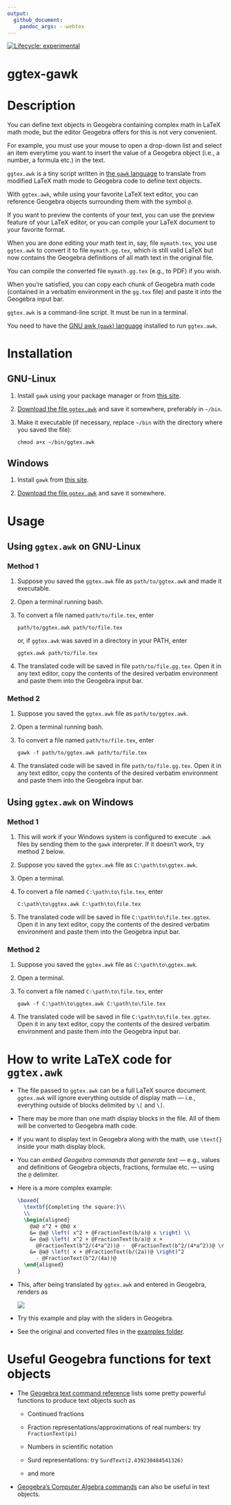 ```yaml
---
output:
  github_document:
    pandoc_args: --webtex
---
```


<!-- README.md is generated from README.Rmd. Please edit that file -->

[![Lifecycle:
experimental](https://img.shields.io/badge/lifecycle-experimental-orange.svg)](https://lifecycle.r-lib.org/articles/stages.html#experimental)
<!-- badges: end -->

# ggtex-gawk
  
# Description

You can define text objects in Geogebra containing complex math in LaTeX math mode, but the editor Geogebra offers for this is not very convenient. 

For example, you must use your mouse to open a drop-down list and select an item everytime you want to insert the value of a Geogebra object (i.e., a number, a formula etc.) in the text.

`ggtex.awk` is a tiny script written in [the `gawk` language](https://www.gnu.org/software/gawk/) to translate from modified LaTeX math mode to Geogebra code to define text objects.

With `ggtex.awk`, while using your favorite LaTeX text editor, you can reference Geogebra objects surrounding them with the symbol `@`. 

If you want to preview the contents of your text, you can use the preview feature of your LaTeX editor, or you can compile your LaTeX document to your favorite format.

When you are done editing your math text in, say, file `mymath.tex`, you use `ggtex.awk` to convert it to file `mymath.gg.tex`, which is still valid LaTeX but now contains the Geogebra definitions of all math text in the original file.

You can compile the converted file `mymath.gg.tex` (e.g., to PDF) if you wish.

When you're satisfied, you can copy each chunk of Geogebra math code (contained in a verbatim environment in the `gg.tex` file) and paste it into the Geogebra input bar.

`ggtex.awk` is a command-line script. It must be run in a terminal.

You need to have the [GNU awk (`gawk`) language](https://www.gnu.org/software/gawk/) installed to run `ggtex.awk`. 


# Installation

## GNU-Linux

1. Install `gawk` using your package manager or from [this site](https://pkgs.org/download/gawk).

1. [Download the file `ggtex.awk`](https://cdn.jsdelivr.net/gh/fnaufel/ggtex-gawk@latest/ggtex.awk) and save it somewhere, preferably in `~/bin`.

1. Make it executable (if necessary, replace `~/bin` with the directory where you saved the file):

   ```
   chmod a+x ~/bin/ggtex.awk
   ```
   

## Windows

1. Install `gawk` from [this site](http://gnuwin32.sourceforge.net/packages/gawk.htm).

1. [Download the file `ggtex.awk`](https://cdn.jsdelivr.net/gh/fnaufel/ggtex-gawk@latest/ggtex.awk) and save it somewhere.


# Usage

## Using `ggtex.awk` on GNU-Linux

### Method 1

1. Suppose you saved the `ggtex.awk` file as `path/to/ggtex.awk` and made it executable.

1. Open a terminal running bash.

1. To convert a file named `path/to/file.tex`, enter

   ```
   path/to/ggtex.awk path/to/file.tex
   ```
   
   or, if `ggtex.awk` was saved in a directory in your PATH, enter

   ```
   ggtex.awk path/to/file.tex
   ```

1. The translated code will be saved in file `path/to/file.gg.tex`. Open it in any text editor, copy the contents of the desired verbatim environment and paste them into the Geogebra input bar.


### Method 2

1. Suppose you saved the `ggtex.awk` file as `path/to/ggtex.awk`.

1. Open a terminal running bash.

1. To convert a file named `path/to/file.tex`, enter

   ```
   gawk -f path/to/ggtex.awk path/to/file.tex
   ```
   
1. The translated code will be saved in file `path/to/file.gg.tex`. Open it in any text editor, copy the contents of the desired verbatim environment and paste them into the Geogebra input bar.


## Using `ggtex.awk` on Windows

### Method 1

1. This will work if your Windows system is configured to execute `.awk` files by sending them to the `gawk` interpreter. If it doesn't work, try method 2 below.
        
1. Suppose you saved the `ggtex.awk` file as `C:\path\to\ggtex.awk`.

1. Open a terminal.

1. To convert a file named `C:\path\to\file.tex`, enter

   ```
   C:\path\to\ggtex.awk C:\path\to\file.tex
   ```
   
1. The translated code will be saved in file `C:\path\to\file.tex.ggtex`. Open it in any text editor, copy the contents of the desired verbatim environment and paste them into the Geogebra input bar.


### Method 2

1. Suppose you saved the `ggtex.awk` file as `C:\path\to\ggtex.awk`.

1. Open a terminal.

1. To convert a file named `C:\path\to\file.tex`, enter

   ```
   gawk -f C:\path\to\ggtex.awk C:\path\to\file.tex
   ```
   
1. The translated code will be saved in file `C:\path\to\file.tex.ggtex`. Open it in any text editor, copy the contents of the desired verbatim environment and paste them into the Geogebra input bar.


# How to write LaTeX code for `ggtex.awk`

* The file passed to `ggtex.awk` can be a full LaTeX source document. `ggtex.awk` will ignore everything outside of display math --- i.e., everything outside of blocks delimited by `\[` and `\]`.

* There may be more than one math display blocks in the file. All of them will be converted to Geogebra math code.

* If you want to display text in Geogebra along with the math, use `\text{}` inside your math display block.

* You can *embed Geogebra commands that generate text* --- e.g., values and definitions of Geogebra objects, fractions, formulae etc. --- using the `@` delimiter.

* Here is a more complex example:

  ```LaTeX
  \boxed{
    \textbf{Completing the square:}\\
    \\
    \begin{aligned}
      @a@ x^2 + @b@ x
      &= @a@ \left( x^2 + @FractionText(b/a)@ x \right) \\
      &= @a@ \left( x^2 + @FractionText(b/a)@ x +
        @FractionText(b^2/(4*a^2))@ -  @FractionText(b^2/(4*a^2))@ \right) \\
      &= @a@ \left( x + @FractionText(b/(2a))@ \right)^2 
        - @FractionText(b^2/(4a))@
    \end{aligned}
  }
  ```

* This, after being translated by `ggtex.awk` and entered in Geogebra, renders as

  ![](examples/example.png)

* Try this example and play with the sliders in Geogebra.

* See the original and converted files in the [examples folder](examples).


# Useful Geogebra functions for text objects

* The [Geogebra text command reference](https://wiki.geogebra.org/en/Text_Commands) lists some pretty powerful functions to produce text objects such as

  * Continued fractions
  
  * Fraction representations/approximations of real numbers: try `FractionText(pi)`
  
  * Numbers in scientific notation
  
  * Surd representations: try `SurdText(2.439230484541326)`
  
  * and more

* [Geogebra's Computer Algebra commands](https://wiki.geogebra.org/en/CAS_Specific_Commands) can also be useful in text objects.
